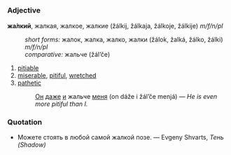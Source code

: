 =={{ru}}==
===Adjective===
'''жа́лкий''', жалкая, жалкое, жалкие (žálkij, žálkaja, žálkoje, žálkije) ''m/f/n/pl''
:''short forms:'' жалок, жалка, жалко, жалки (žálok, žalká, žálko, žálki) ''m/f/n/pl''
:''comparative:'' жальче (žál’če)

# [[pitiable]]
# [[miserable]], [[pitiful]], [[wretched]]
# [[pathetic]]
#:[[Он]] [[даже]] [[и]] жальче [[я|меня]] (on dáže i žál’če menjá) — ''He is even more pitiful than I.''

===Quotation===
* Можете стоять в любой самой жалкой позе. — Evgeny Shvarts, ''Тень (Shadow)''